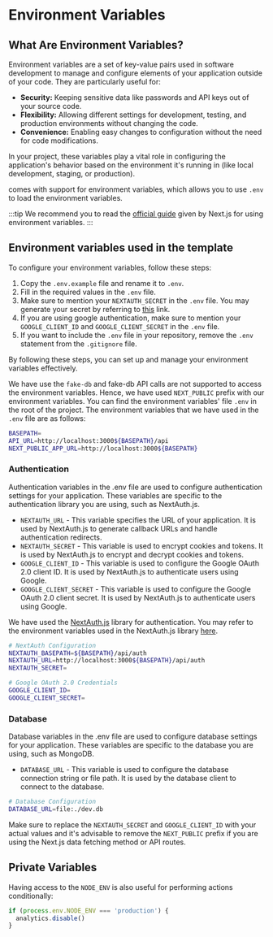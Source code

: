# Environment Variables


## What Are Environment Variables?

Environment variables are a set of key-value pairs used in software development to manage and configure elements of your application outside of your code. They are particularly useful for:

- **Security:** Keeping sensitive data like passwords and API keys out of your source code.
- **Flexibility:** Allowing different settings for development, testing, and production environments without changing the code.
- **Convenience:** Enabling easy changes to configuration without the need for code modifications.

In your project, these variables play a vital role in configuring the application's behavior based on the environment it's running in (like local development, staging, or production).

<TemplateName /> comes with support for environment variables, which allows you to use `.env` to load the environment variables.

:::tip
We recommend you to read the [official guide](https://nextjs.org/docs/app/building-your-application/configuring/environment-variables) given by Next.js for using environment variables.
:::

## Environment variables used in the template

To configure your environment variables, follow these steps:

1. Copy the `.env.example` file and rename it to `.env`.
2. Fill in the required values in the `.env` file.
3. Make sure to mention your `NEXTAUTH_SECRET` in the `.env` file. You may generate your secret by referring to [this](https://next-auth.js.org/configuration/options#secret) link.
4. If you are using google authentication, make sure to mention your `GOOGLE_CLIENT_ID` and `GOOGLE_CLIENT_SECRET` in the `.env` file.
5. If you want to include the `.env` file in your repository, remove the `.env` statement from the `.gitignore` file.

By following these steps, you can set up and manage your environment variables effectively.

We have use the `fake-db` and fake-db API calls are not supported to access the environment variables. Hence, we have used `NEXT_PUBLIC` prefix with our environment variables. You can find the environment variables' file `.env` in the root of the project. The environment variables that we have used in the `.env` file are as follows:

```bash
BASEPATH=
API_URL=http://localhost:3000${BASEPATH}/api
NEXT_PUBLIC_APP_URL=http://localhost:3000${BASEPATH}
```

### Authentication

Authentication variables in the .env file are used to configure authentication settings for your application. These variables are specific to the authentication library you are using, such as NextAuth.js.

- `NEXTAUTH_URL` - This variable specifies the URL of your application. It is used by NextAuth.js to generate callback URLs and handle authentication redirects.
- `NEXTAUTH_SECRET` - This variable is used to encrypt cookies and tokens. It is used by NextAuth.js to encrypt and decrypt cookies and tokens.
- `GOOGLE_CLIENT_ID` - This variable is used to configure the Google OAuth 2.0 client ID. It is used by NextAuth.js to authenticate users using Google.
- `GOOGLE_CLIENT_SECRET` - This variable is used to configure the Google OAuth 2.0 client secret. It is used by NextAuth.js to authenticate users using Google.

We have used the [NextAuth.js](https://next-auth.js.org/) library for authentication. You may refer to the environment variables used in the NextAuth.js library [here](https://next-auth.js.org/configuration/options#environment-variables).

```bash
# NextAuth Configuration
NEXTAUTH_BASEPATH=${BASEPATH}/api/auth
NEXTAUTH_URL=http://localhost:3000${BASEPATH}/api/auth
NEXTAUTH_SECRET=

# Google OAuth 2.0 Credentials
GOOGLE_CLIENT_ID=
GOOGLE_CLIENT_SECRET=
```

### Database

Database variables in the .env file are used to configure database settings for your application. These variables are specific to the database you are using, such as MongoDB.

- `DATABASE_URL` - This variable is used to configure the database connection string or file path. It is used by the database client to connect to the database.

```bash
# Database Configuration
DATABASE_URL=file:./dev.db
```

Make sure to replace the `NEXTAUTH_SECRET` and `GOOGLE_CLIENT_ID` with your actual values and it's advisable to remove the `NEXT_PUBLIC` prefix if you are using the Next.js data fetching method or API routes.

## Private Variables

Having access to the `NODE_ENV` is also useful for performing actions conditionally:

```js
if (process.env.NODE_ENV === 'production') {
  analytics.disable()
}
```
